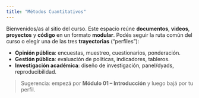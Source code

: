```yaml
---
title: "Métodos Cuantitativos"
---
```


Bienvenidos/as al sitio del curso. Este espacio reúne **documentos**, **videos**, **proyectos** y **código** en un formato **modular**. 
Podés seguir la ruta común del curso o elegir una de las tres **trayectorias** (“perfiles”):

- **Opinión pública**: encuestas, muestreo, cuestionarios, ponderación.
- **Gestión pública**: evaluación de políticas, indicadores, tableros.
- **Investigación académica**: diseño de investigación, panel/dyads, reproducibilidad.

> Sugerencia: empezá por **Módulo 01 – Introducción** y luego bajá por tu perfil.
